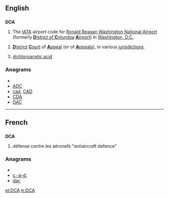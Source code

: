 ==English==
==={{initialism}}===
{{wikipedia}}
'''DCA'''
# The [[IATA]] airport code for [[w:Ronald Reagan Washington National Airport|Ronald Reagan Washington National Airport]] (formerly [[District of Columbia|'''D'''istrict of '''C'''olumbia]] [[airport|'''A'''irport]]) in [[Washington, D.C.]]
# {{legal}} [[district|'''D'''istrict]] [[court|'''C'''ourt]] of [[appeal|'''A'''ppeal]] (or of [[appeals|'''A'''ppeals]]), in various [[jurisdiction]]s.
# {{organic chemistry}} [[dichloroacetic acid]]

===Anagrams===
* {{alphagram|acd}}
* [[ADC#English|ADC]]
* [[cad#English|cad]], [[CAD#English|CAD]]
* [[CDA#English|CDA]]
* [[DAC#English|DAC]]


----

==French==
==={{initialism}}===
'''DCA'''
# défense contre les aéronefs "antiaircraft defence"

===Anagrams===
* {{alphagram|acd}}
* [[c.-à-d.#French|c.-à-d.]]
* [[dac#French|dac]]


[[et:DCA]]
[[tr:DCA]]